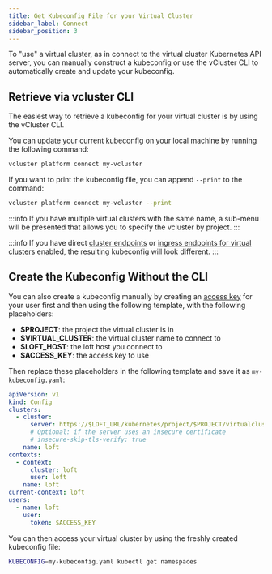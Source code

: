 ```yaml
---
title: Get Kubeconfig File for your Virtual Cluster
sidebar_label: Connect
sidebar_position: 3
---
```


To "use" a virtual cluster, as in connect to the virtual cluster Kubernetes API server, you can
manually construct a kubeconfig or use the vCluster CLI to automatically create and update your
kubeconfig.

## Retrieve via vcluster CLI

The easiest way to retrieve a kubeconfig for your virtual cluster is by using the vCluster CLI.

You can update your current kubeconfig on your local machine by running the following command:

```bash
vcluster platform connect my-vcluster
```

If you want to print the kubeconfig file, you can append `--print` to the command:

```bash
vcluster platform connect my-vcluster --print
```

:::info
If you have multiple virtual clusters with the same name, a sub-menu will be presented that allows you to specify the vcluster by project.
:::

:::info
If you have direct [cluster endpoints](../../administer/clusters/advanced/multi-region-mode.mdx) or
[ingress endpoints for virtual clusters](../advanced-usage/ingress-access.mdx)
enabled, the resulting kubeconfig will look different.
:::

## Create the Kubeconfig Without the CLI

You can also create a kubeconfig manually by creating an [access key](../../administer/users-permissions/access-keys.mdx) for
your user first and then using the following template, with the following placeholders:

- **$PROJECT**: the project the virtual cluster is in
- **$VIRTUAL_CLUSTER**: the virtual cluster name to connect to
- **$LOFT_HOST**: the loft host you connect to
- **$ACCESS_KEY**: the access key to use

Then replace these placeholders in the following template and save it as `my-kubeconfig.yaml`:

```yaml
apiVersion: v1
kind: Config
clusters:
  - cluster:
      server: https://$LOFT_URL/kubernetes/project/$PROJECT/virtualcluster/$VIRTUAL_CLUSTER
      # Optional: if the server uses an insecure certificate
      # insecure-skip-tls-verify: true
    name: loft
contexts:
  - context:
      cluster: loft
      user: loft
    name: loft
current-context: loft
users:
  - name: loft
    user:
      token: $ACCESS_KEY
```

You can then access your virtual cluster by using the freshly created kubeconfig file:

```bash
KUBECONFIG=my-kubeconfig.yaml kubectl get namespaces
```
